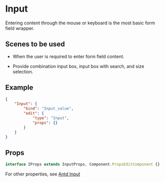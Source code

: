 # Input

Entering content through the mouse or keyboard is the most basic form field wrapper.

## Scenes to be used

- When the user is required to enter form field content.

- Provide combination input box, input box with search, and size selection.

## Example

```json
{
	"Input": {
		"bind": "Input_value",
		"edit": {
			"type": "Input",
			"props": {}
		}
	}
}
```

## Props

```ts
interface IProps extends InputProps, Component.PropsEditComponent {}
```

For other properties, see [Antd Input](https://ant-design.gitee.io/components/input-cn/)
